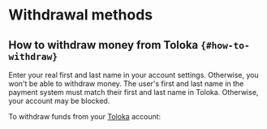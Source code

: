 # Withdrawal methods

## How to withdraw money from Toloka `{#how-to-withdraw}`

<Note mode="warning" title="Warning">

Enter your real first and last name in your account settings. Otherwise, you won't be able to withdraw money. The user's first and last name in the payment system must match their first and last name in Toloka. Otherwise, your account may be blocked.

</Note>

To withdraw funds from your [Toloka](http://toloka.yandex.com/) account:
